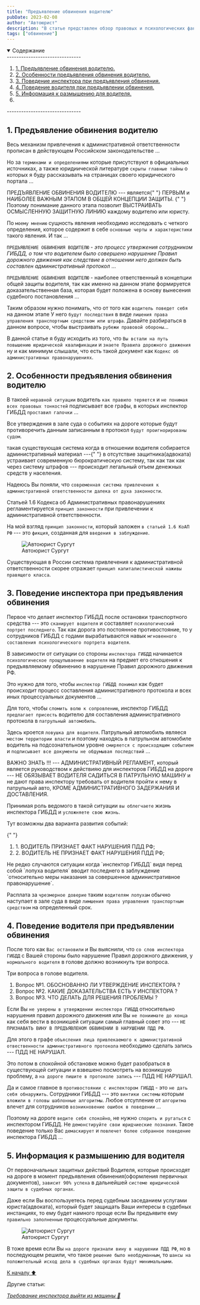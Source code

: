 ```yaml
---
title: "Предъявление обвинения водителю"
pubDate: 2023-02-08
author: "Автоюрист"
description: "В статье представлен обзор правовых и психологических факторов предъявления обвинения водителю. Предлагаются практические советы поведения от автоюриста"
tags: ["обвинение"]
---
```


<details open>
  <summary>
    <span>Содержание</span>
  </summary>
  -------------------------------
    <ol>
      <li>
        <a href="#one">1. Предъявление обвинения водителю.</a>  
      </li>
      <li>
        <a href="#two">2. Особенности предъявления обвинения водителю.</a>  
      </li>
      <li>
        <a href="#three">3. Поведение инспектора при предъявления обвинения.</a> 
      </li>     
      <li>
        <a href="#four">4. Поведение водителя при предъявлении обвинения.</a> 
      </li>     
      <li>
        <a href="#five">5. Информация к размышению для водителя.</a> 
      </li>     
      <li>         
    </ol>
    -------------------------------
</details>

<section id="one">

## **1. Предъявление обвинения водителю**

Весь механизм привлечения к административной ответственности прописан в действующем Российском законодательстве ...

Но за `терминами и определениями` которые присутствуют в официальных источниках, а также юридиической литературе `скрыты главные тайны` о которых я буду рассказывать на страницах своего юридического портала ...

<div class="zametka">
  ПРЕДЪЯВЛЕНИЕ ОБВИНЕНИЯ ВОДИТЕЛЮ --- является{" "}
  <span class="italic">
    ПЕРВЫМ и НАИБОЛЕЕ ВАЖНЫМ ЭТАПОМ В ОБЩЕЙ КОНЦЕПЦИИ ЗАЩИТЫ.
  </span>{" "}
  Поэтому понимание данного этапа позволит ВЫСТРАИВАТЬ ОСМЫСЛЕННУЮ ЗАЩИТНУЮ
  ЛИНИЮ каждому водителю или юристу.
</div>

По `моему мнению` сущность явления необходимо исследовать с четкого определения, которое содержит в себе `основные черты и характеристики` такого явления. И так ...

`ПРЕДЪЯВЛЕНИЕ ОБВИНЕНИЯ ВОДИТЕЛЮ` - _это процесс утвержения сотрудником ГИБДД, о том что водителем было совершено нарушение Правил дорожного движения как следствие в отношении него должен быть составлен административный протокол_ ...

`ПРЕДЪЯВЛЕНИЕ ОБВИНЕНИЯ ВОДИТЕЛЮ` - наиболее ответственный в концепции общей защиты водителя, так как именно на данном этапе формируется доказательственная база, которая будет положена в основу вынесения судебного постановления ...

Таким образом нужно понимать, что от того как `водитель поведет себя` на данном этапе У него `будут последствия` в виде `лишения права управления транспортным средством или штрафа`. Давайте разбираться в данном вопросе, чтобы выстраивать `рубежи правовой обороны`...

В данной статье я буду исходить из того, что `Вы встали на путь повышению юридической квалификации` и `знаете Правила дорожного движения` ну и как минимум слышали, что есть такой документ как `Кодекс об административных правонарушениях`.

</section>

<section id="two">

## **2. Особенности предъявления обвинения водителю**

В такоей `неравной ситуации` водитель `как правило теряется` и `не понимая всех правовых тонкостей` подписывает все графы, в которых инспектор ГИБДД `проставил галочки` ...

Все утверждения в зале суда о событиях на дороге которые будут противоречить данным записанным в протокол `будут проигнорированы судом`.

<div class="zametka">
  такая существующая система когда в отношении водителя собирается
  административный материал ---{" "}
  <span class="italic">в отсутствие защитника(адвоката)</span> устраивает
  современную бюрократическую систему, так как так как через систему штрафов ---
  происходит легальный отъем денежных средств у населения.
</div>

Надеюсь Вы поняли, что `современная система привлечения к административной ответственности далека от духа законности`.

Статьей 1.6 Кодекса об Административных правонарушениях регламентируется `принцип законности` при привлечении к административной ответственности.

На мой взгляд `принцип законности`, который заложен `в статьей 1.6 КоАП РФ` --- это `фикция`, созданная для `введения в заблуждение`.

<figure>
  <img
    src="/images/predyavlenie-obvineniya-voditelyu/glav_osob.jpg"
    alt="Автоюрист Сургут"
  />
  <figcaption>Автоюрист Сургут</figcaption>
</figure>

Существующая в России система привлечения к административной ответственности скорее отражает `принцип капиталистической наживы правящего класса`.

</section>

<section id="thee">

## **3. Поведение инспектора при предъявления обвинения**

Первое что делает инспектор ГИБДД после остановки транспортного средства --- это `сканирует водителя` и составляет `психологический портрет последнего`. Так как дорога это постоянное противостояние, то у сотрудников ГИБДД с годами вырабатываются навык `мгновенного составления психологического портрета водителя`.

В зависимости от ситуации со стороны `инспектора ГИБДД` начинается `психологическое прощупываение водителя` на предмет его отношения к предъявляемому обвинению в нарушение Правил дорожного движения РФ.

Это нужно для того, чтобы `инспектор ГИБДД понимал` как будет происходит процесс составления административного протокола и всех иных процессуальных документов ...

Для того, чтобы `сломить волю к сопровлению`, инспектор ГИБДД `предлагает присесть` водителю для составления административного протокола в `патрульный автомобиль`.

Здесь кроется `ловушка для водителя`. Патрульный автомобиль являеся `местом территории власти` и поэтому находясь в патрульном автомобиле водитель на подсознательном уровне `смиряется с происходящим событием` и `подписывает все документы не обдумывая последствий` ...

<div class="zametka">
  <span class="italic">ВАЖНО ЗНАТЬ !!!</span> --- АДМИНИСТРАТИВНЫЙ РЕГЛАМЕНТ,
  который является руководством к действияю для инспекторов ГИБДД на дороге ---
  НЕ ОБЯЗЫВАЕТ ВОДИТЕЛЯ САДИТЬСЯ В ПАТРУЛЬНУЮ МАШИНУ и не дают права инспектору
  требовать от водителя пройти к нему в патрульный авто, КРОМЕ АДМИНИСТРАТИВНОГО
  ЗАДЕРЖАНИЯ И ДОСТАВЛЕНИЯ.
</div>

Принимая роль ведомого в такой ситуации `вы облегчаете` жизнь инспектора ГИБДД и `усложняете свою жизнь`.

Тут возможны два варианта развития событий:

{" "}

<ol>
  <li>
    <a>1. ВОДИТЕЛЬ ПРИЗНАЕТ ФАКТ НАРУШЕНИЯ ПДД РФ;</a>
  </li>
  <li>
    <a>2. ВОДИТЕЛЬ НЕ ПРИЗНАЕТ ФАКТ НАРУШЕНИЯ ПДД РФ;</a>
  </li>
</ol>
Не редко случаются ситуации когда `инспектор ГИБДД` видя перед собой `лопуха водителя`
вводит последнего в заблуждение `относительно меры наказания за совершенное административное
правонарушение`.

Расплата за `чрезмерное доверие` таким `водителям лопухам` обычно наступает в зале суда в виде `лимшения права управления транспортным средством` на определенный срок.

</section>

<section id="four">

## **4. Поведение водителя при предъявлении обвинения**

После того как `Вас остановили` и Вы выяснили, что `со слов инспектора ГИБДД` с Вашей стороны было нарушение Правил дорожного движения, у `нормального водителя` в голове должно возникнуть три вопроса.

Три вопроса в голове водителя.

<ol>
  <li>
    <a>Вопрос №1. </b>ОБОСНОВАННО ЛИ УТВЕРЖДЕНИЕ ИНСПЕКТОРА ?</a>  
  </li>
  <li>
    <a>Вопрос №2. </b>КАКИЕ ДОКАЗАТЕЛЬСТВА ЕСТЬ У ИНСПЕКТОРА ?</a>  
  </li>         
  <li>
    <a>Вопрос №3. </b>ЧТО ДЕЛАТЬ ДЛЯ РЕШЕНИЯ ПРОБЛЕМЫ ?</a>  
  </li>         
</ol>

Если Вы `не уверены в утверждении инспектора ГИБДД` относительно нарушения правил дорожного движения или Вы `не пониимате до конца` как себя вести в возникшей ситуации самый главный совет это --- `НЕ ПРИЗНАВАТЬ ВИНУ В ПРЕДЪЯВЛЕНОМ ОБВИНЕНИИ В НАРУШЕНИИ ПДД РФ`.

Для этого в графе `объясления лица привлекаемого к административной отвественности административного протокола` необходимо сделать запись --- <span class="alert">ПДД НЕ НАРУШАЛ</span>.

Это потом в спокойной обстановке можно будет разобраться в существующей ситуации и взвешено посмотреть на возникшую проблему, а `на дороге пишите в протоколе запись` --- <span class="alert">ПДД НЕ НАРУШАЛ</span>.

Да и самое главное в `противостоянии с инспектором ГИБДД` - это `не дать себя обнаружить`. Сотрудники ГИБДД --- это `винтики системы` которым `вложили в головы шаблонные алгоритмы`. Любое отсупление от `алгоритма` влечет для сотрудников `возникновение ошибок в поведении` ...

Поэтому на дороге `ведите себя спокойно`, не нужно `спорить и ругаться` с инспектором ГИБДД. Не `демонстируйте свои юридчиеские познания`. Такое поведение только Вас `демаскирует` и `повлечет более собранное поведение` инспектора ГИБДД ...

</section>

<section id="five">

## **5. Информация к размышению для водителя**

От первоначальных защитных действий Водителя, которые происходят на дороге в момент предъявления обвинения(оформления первичных документов), `зависит 90% успеха` в дальнейшей `системе юридической защиты в судебных органах`.

Даже если Вы воспользуетесь перед судебным заседанием услугами юриста(адвоката), который будет защищать Ваши интересы в судебных инстанциях, то ему будет намного проще если Вы предъявите ему `правильно заполненные` процессуальные документы.

<figure>
  <img src="/images/avtourist_surgut.jpg" alt="Автоюрист Сургут" />
  <figcaption>Автоюрист Сургут</figcaption>
</figure>

В тоже время если Вы `на дороге признали вину в нарушении ПДД РФ`, но в последующем решили, что такое `решение было необдуманным`, то `шансы на положительный исход дела в судебных органах будут минимальными`.

</section>

<a href="#title" class="ArrowTop">
  К началу ⬆️
</a>
<br />

<p class="articles">Другие статьи:</p>

<div class="articles-list">

_[Требование инспектора выйти из машины 📖](trebovanie-inspektora-vyjti-iz-mashiny)_

</div>
